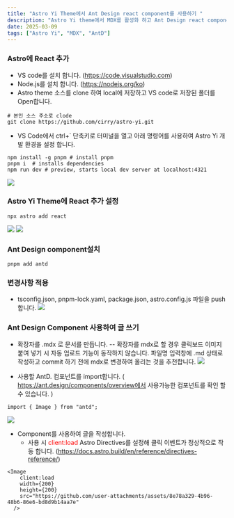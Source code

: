 ```yaml
---
title: "Astro Yi Theme에서 Ant Design react component를 사용하기 "
description: "Astro Yi theme에서 MDX를 활성화 하고 Ant Design react component를 content 작성시 사용하는 방법을 설명합니다.   "
date: 2025-03-09
tags: ["Astro Yi", "MDX", "AntD"]
---
```




### Astro에 React 추가
- VS code를 설치 합니다. (https://code.visualstudio.com)
- Node.js를 설치 합니다. (https://nodejs.org/ko)
- Astro theme 소스를 clone 하여 local에 저장하고 VS code로 저장된 폴더를 Open합니다.
```
# 본인 소스 주소로 clode
git clone https://github.com/cirry/astro-yi.git 
```

- VS Code에서 ctrl+` 단축키로 터미널을 열고 아래 명령어를 사용하여 Astro Yi 개발 환경을 설정 합니다. 
```
npm install -g pnpm # install pnpm
pnpm i  # installs dependencies
npm run dev # preview, starts local dev server at localhost:4321
```
  <Image
    client:load
    width={200}
    height={200}
    src="https://github.com/user-attachments/assets/661de5e4-e560-41b9-af1d-285d3459935f"
  />

### Astro Yi Theme에 React 추가 설정
```
npx astro add react    
```
<Image
    client:load
    width={200}
    height={200}
    src="https://github.com/user-attachments/assets/46ffe4fc-d633-4b7b-bb91-d0078973e07f"
  /> 
  <Image
    client:load
    width={200}
    height={200}
    src="https://github.com/user-attachments/assets/a3f1be1c-24a2-4758-894d-919f7270c0ba"
  />

### Ant Design component설치
```
pnpm add antd
```

### 변경사항 적용
- tsconfig.json, pnpm-lock.yaml, package.json, astro.config.js 파일을 push합니다.
<Image
    client:load
    width={200}
    height={200}
    src="https://github.com/user-attachments/assets/36d9d41a-cce6-4948-ae81-3973095db269"
  /> 


### Ant Design Component 사용하여 글 쓰기
- 확장자를 .mdx 로 문서를 만듭니다.
  -- 확장자를 mdx로 할 경우 클릭보드 이미지 붙여 넣기 시 자동 업로드 기능이 동작하지 않습니다. 파일명 입력창에 .md 상태로 작성하고 commit 하기 전에 mdx로 변경하여  올리는 것을 추천합니다.
<Image
    client:load
    width={200}
    height={200}
    src="https://github.com/user-attachments/assets/b95953d5-b4a4-4d0a-827f-1d3e22929177"
  />   

- 사용할 AntD. 컴포넌트를 import합니다. ( https://ant.design/components/overview에서 사용가능한 컴포넌트를 확인 할 수 있습니다. )
```
import { Image } from "antd";
```
<Image
    client:load
    width={200}
    height={200}
    src="https://github.com/user-attachments/assets/8e78a329-4b96-48b6-86e6-bd8d9b14aa7e"
  /> 

- Component를 사용하여 글을 작성합니다.
  - 사용 시 <span style="color:red;">client:load</span> Astro Directives를 설정해 클릭 이벤트가 정상적으로 작동 합니다. (https://docs.astro.build/en/reference/directives-reference/)
```
<Image
    client:load
    width={200}
    height={200}
    src="https://github.com/user-attachments/assets/8e78a329-4b96-48b6-86e6-bd8d9b14aa7e"
  /> 

```

